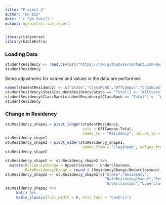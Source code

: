 ```yaml
---
title: "Project 2"
author: "DH Kim"
date: "`r Sys.Date()`"
output: openintro::lab_report
---
```


```r
library(tidyverse)
library(kableExtra)
```

### Loading Data
```r
studentResidency <- read.csv(url("https://raw.githubusercontent.com/HwanKim2/DATA607/master/Project2/studentResidency.csv"), row.names = NULL)
studentResidency
```
Some adjustmens for names and values in the data are performed.
```r
names(studentResidency) <- c("State","ClassRank","OffCampus","OnCampus","Total")
studentResidency$State[studentResidency$State == "Total"] <- "AllState"
studentResidency$ClassRank[studentResidency$ClassRank == "Total"] <- "AllClassRank"
studentResidency
```

### Change in Residency
```r
stuResidency_shape1 = pivot_longer(studentResidency, 
                                   cols = OffCampus:Total,
                                   names_to = "Residency", values_to = "count")
stuResidency_shape1
stuResidency_shape2 = pivot_wider(stuResidency_shape1, 
                                   names_from = "ClassRank", values_from = "count")
stuResidency_shape2
```
```r
stuResidency_shape2 <- stuResidency_shape2 %>%
  mutate(ResidencyChange = Upperclassman - Underclassman,
         RateResidencyChange = round ( (ResidencyChange/Underclassman), digits = 2 ))
stuResidency_shape2 <- stuResidency_shape2[c("State","Residency", 
                                             "RateResidencyChange","ResidencyChange",
                                             "Underclassman","Upperclassman")]
stuResidency_shape2 %>%
     kbl() %>%
     kable_classic(full_width = F, html_font = "Cambria")
```